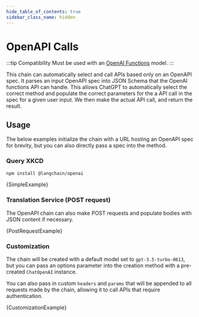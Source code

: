 ```yaml
---
hide_table_of_contents: true
sidebar_class_name: hidden
---
```



# OpenAPI Calls

:::tip Compatibility
Must be used with an [OpenAI Functions](https://platform.openai.com/docs/guides/gpt/function-calling) model.
:::

This chain can automatically select and call APIs based only on an OpenAPI spec.
It parses an input OpenAPI spec into JSON Schema that the OpenAI functions API can handle.
This allows ChatGPT to automatically select the correct method and populate the correct parameters for the a API call in the spec for a given user input.
We then make the actual API call, and return the result.

## Usage

The below examples initialize the chain with a URL hosting an OpenAPI spec for brevity, but you can also directly pass a spec into the method.

### Query XKCD



<IntegrationInstallTooltip></IntegrationInstallTooltip>

```bash npm2yarn
npm install @langchain/openai
```

<CodeBlock language="typescript">{SimpleExample}</CodeBlock>

### Translation Service (POST request)

The OpenAPI chain can also make POST requests and populate bodies with JSON content if necessary.


<CodeBlock language="typescript">{PostRequestExample}</CodeBlock>

### Customization

The chain will be created with a default model set to `gpt-3.5-turbo-0613`, but you can pass an options parameter into the creation method with
a pre-created `ChatOpenAI` instance.

You can also pass in custom `headers` and `params` that will be appended to all requests made by the chain, allowing it to call APIs that require authentication.


<CodeBlock language="typescript">{CustomizationExample}</CodeBlock>
